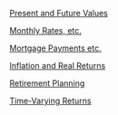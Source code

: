 [Present and Future Values](a01-fvs-pvs.html)

[Monthly Rates, etc.](a02-monthly-rates.html)

[Mortgage Payments etc.](a03-mortgage-payments.html)

[Inflation and Real Returns](a04-inflation.html)

[Retirement Planning](a05-retirement-planning.html)

[Time-Varying Returns](a06-different-returns.html)

